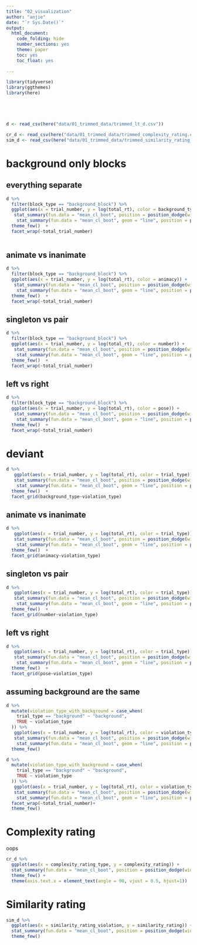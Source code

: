 ```yaml
---
title: "02_visualization"
author: "anjie"
date: "`r Sys.Date()`"
output:
  html_document:
    code_folding: hide
    number_sections: yes
    theme: paper
    toc: yes
    toc_float: yes
    
---
```


```r
library(tidyverse)
library(ggthemes)
library(here)





d <- read_csv(here("data/01_trimmed_data/trimmed_lt_d.csv"))

cr_d <- read_csv(here("data/01_trimmed_data/trimmed_complexity_rating.csv"))
sim_d <- read_csv(here("data/01_trimmed_data/trimmed_similarity_rating_df.csv"))
```



# background only blocks 

## everything separate

```r
d %>% 
  filter(block_type == "background_block") %>% 
  ggplot(aes(x = trial_number, y = log(total_rt), color = background_type)) + 
   stat_summary(fun.data = "mean_cl_boot", position = position_dodge(width = .2)) + 
    stat_summary(fun.data = "mean_cl_boot", geom = "line", position = position_dodge(width = .2)) + 
  theme_few()  + 
  facet_wrap(~total_trial_number)
  
```

## animate vs inanimate 

```r
d %>% 
  filter(block_type == "background_block") %>% 
  ggplot(aes(x = trial_number, y = log(total_rt), color = animacy)) + 
   stat_summary(fun.data = "mean_cl_boot", position = position_dodge(width = .2)) + 
    stat_summary(fun.data = "mean_cl_boot", geom = "line", position = position_dodge(width = .2)) + 
  theme_few()  + 
  facet_wrap(~total_trial_number)
```

## singleton vs pair 

```r
d %>% 
  filter(block_type == "background_block") %>% 
  ggplot(aes(x = trial_number, y = log(total_rt), color = number)) + 
   stat_summary(fun.data = "mean_cl_boot", position = position_dodge(width = .2)) + 
    stat_summary(fun.data = "mean_cl_boot", geom = "line", position = position_dodge(width = .2)) + 
  theme_few()  + 
  facet_wrap(~total_trial_number)
```


## left vs right 

```r
d %>% 
  filter(block_type == "background_block") %>% 
  ggplot(aes(x = trial_number, y = log(total_rt), color = pose)) + 
   stat_summary(fun.data = "mean_cl_boot", position = position_dodge(width = .2)) + 
    stat_summary(fun.data = "mean_cl_boot", geom = "line", position = position_dodge(width = .2)) + 
  theme_few()  + 
  facet_wrap(~total_trial_number)
```


# deviant 

```r
d %>% 
   ggplot(aes(x = trial_number, y = log(total_rt), color = trial_type)) + 
   stat_summary(fun.data = "mean_cl_boot", position = position_dodge(width = .2)) + 
    stat_summary(fun.data = "mean_cl_boot", geom = "line", position = position_dodge(width = .2)) + 
  theme_few()  + 
  facet_grid(background_type~violation_type)
```

## animate vs inanimate 

```r
d %>% 
   ggplot(aes(x = trial_number, y = log(total_rt), color = trial_type)) + 
   stat_summary(fun.data = "mean_cl_boot", position = position_dodge(width = .2)) + 
    stat_summary(fun.data = "mean_cl_boot", geom = "line", position = position_dodge(width = .2)) + 
  theme_few()  + 
  facet_grid(animacy~violation_type)
```


## singleton vs pair 

```r
d %>% 
   ggplot(aes(x = trial_number, y = log(total_rt), color = trial_type)) + 
   stat_summary(fun.data = "mean_cl_boot", position = position_dodge(width = .2)) + 
    stat_summary(fun.data = "mean_cl_boot", geom = "line", position = position_dodge(width = .2)) + 
  theme_few()  + 
  facet_grid(number~violation_type)
```

## left vs right 

```r

d %>% 
   ggplot(aes(x = trial_number, y = log(total_rt), color = trial_type)) + 
   stat_summary(fun.data = "mean_cl_boot", position = position_dodge(width = .2)) + 
    stat_summary(fun.data = "mean_cl_boot", geom = "line", position = position_dodge(width = .2)) + 
  theme_few()  + 
  facet_grid(pose~violation_type)

```

## assuming background are the same 



```r

d %>% 
  mutate(violation_type_with_background = case_when(
    trial_type == "background" ~ "background", 
    TRUE ~ violation_type
  )) %>% 
   ggplot(aes(x = trial_number, y = log(total_rt), color = violation_type_with_background)) + 
   stat_summary(fun.data = "mean_cl_boot", position = position_dodge(width = .2)) + 
    stat_summary(fun.data = "mean_cl_boot", geom = "line", position = position_dodge(width = .2)) + 
  theme_few() 

```

```r
d %>% 
  mutate(violation_type_with_background = case_when(
    trial_type == "background" ~ "background", 
    TRUE ~ violation_type
  )) %>% 
   ggplot(aes(x = trial_number, y = log(total_rt), color = violation_type_with_background)) + 
   stat_summary(fun.data = "mean_cl_boot", position = position_dodge(width = .2)) + 
    stat_summary(fun.data = "mean_cl_boot", geom = "line", position = position_dodge(width = .2)) + 
  facet_wrap(~total_trial_number)+ 
  theme_few()
```


# Complexity rating 

oops 

```r
cr_d %>% 
  ggplot(aes(x = complexity_rating_type, y = complexity_rating)) + 
  stat_summary(fun.data = "mean_cl_boot", position = position_dodge(width = .2)) + 
  theme_few() +
  theme(axis.text.x = element_text(angle = 90, vjust = 0.5, hjust=1))

```


# Similarity rating 

```r
sim_d %>% 
  ggplot(aes(x = similarity_rating_violation, y = similarity_rating)) +
  stat_summary(fun.data = "mean_cl_boot", position = position_dodge(width = .2)) + 
  theme_few()
```

